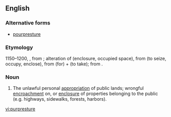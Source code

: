 ==English==

===Alternative forms===
* [[pourpresture]] {{rare}}

===Etymology===
1150–1200, {{etyl|enm|en}}, from {{etyl|xno|en}}; alteration of {{etyl|fro|en}} {{term|porpresure|lang=fro}} (enclosure, occupied space), from {{term|porprendre}} (to seize, occupy, enclose), from {{term|por-}} (for) + {{term|prendre}} (to take); from {{etyl|la|en}} {{term|prehendere|lang=la}}.

===Noun===
{{en-noun}}

# The unlawful personal [[appropriation]] of public lands; wrongful [[encroachment]] on, or [[enclosure]] of properties belonging to the public (e.g. highways, sidewalks, forests, harbors).

[[vi:purpresture]]